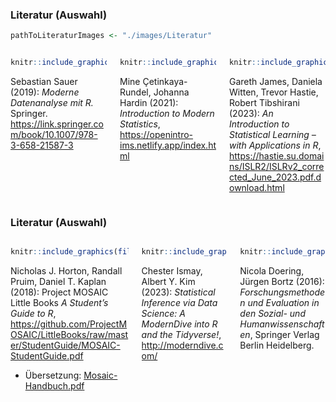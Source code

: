 ### Literatur (Auswahl)


```r
pathToLiteraturImages <- "./images/Literatur"
```

::: {.columns .small}

:::: {.column width="33%"}

```r
knitr::include_graphics(file.path(pathToLiteraturImages,"Moderne-Datenanalyse-mit-R.jpg"), error = FALSE)
```

Sebastian Sauer (2019): *Moderne Datenanalyse mit R.* Springer. [https://link.springer.com/book/10.1007/978-3-658-21587-3](https://link.springer.com/book/10.1007/978-3-658-21587-3)

::::
    
:::: {.column width="33%"}

```r
knitr::include_graphics(file.path(pathToLiteraturImages,"Introduction-to-Modern-Statistics.jpg"), error = FALSE)
```

Mine &Ccedil;etinkaya-Rundel, Johanna Hardin (2021): *Introduction to Modern Statistics*, [https://openintro-ims.netlify.app/index.html](https://openintro-ims.netlify.app/index.html)

::::

:::: {.column width="33%"}

```r
knitr::include_graphics(file.path(pathToLiteraturImages,"An-Introduction-to-Statistical-Learning---with-Applications-in-R.jpg"), error = FALSE)
```

Gareth James, Daniela Witten, Trevor Hastie, Robert Tibshirani (2023): *An Introduction to Statistical Learning -- with Applications in R*, [https://hastie.su.domains/ISLR2/ISLRv2_corrected_June_2023.pdf.download.html](https://hastie.su.domains/ISLR2/ISLRv2_corrected_June_2023.pdf.download.html)

::::
    
:::

### Literatur (Auswahl)

::: {.columns .small}

:::: {.column width="40%" .small}

```r
knitr::include_graphics(file.path(pathToLiteraturImages,"A-Students-Guide-to-R-fix.jpg"), error = FALSE)
```

Nicholas J. Horton, Randall Pruim, Daniel T. Kaplan (2018): Project MOSAIC Little Books *A Student's Guide to R*,  [https://github.com/ProjectMOSAIC/LittleBooks/raw/master/StudentGuide/MOSAIC-StudentGuide.pdf](https://github.com/ProjectMOSAIC/LittleBooks/raw/master/StudentGuide/MOSAIC-StudentGuide.pdf)

  - Übersetzung: [Mosaic-Handbuch.pdf](https://github.com/FOM-ifes/StudentGuide-mosaic/blob/main/_book/Mosaic-Handbuch.pdf)

::::

:::: {.column width="29%"}

```r
knitr::include_graphics(file.path(pathToLiteraturImages,"Statistical Inference via Data Science - A ModernDive into R and the Tidyverse.jpg"), error = FALSE)
```

Chester Ismay, Albert Y. Kim (2023): *Statistical Inference via Data Science: A ModernDive into R and the Tidyverse!*, [http://moderndive.com/](http://moderndive.com/)

::::

:::: {.column width="29%"}

```r
knitr::include_graphics(file.path(pathToLiteraturImages,"Forschungsmethoden-und-Evaluation-in-den-Sozial-und-Humanwissenschaften.jpg"), error = FALSE)
```

Nicola Doering, Jürgen Bortz (2016): *Forschungsmethoden und Evaluation in den Sozial- und Humanwissenschaften*, Springer Verlag Berlin Heidelberg.

::::

:::
